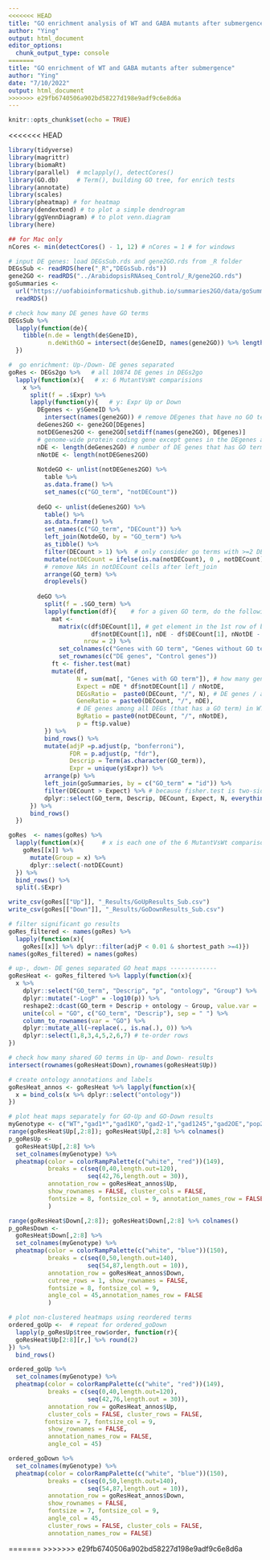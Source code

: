 ```yaml
---
<<<<<<< HEAD
title: "GO enrichment analysis of WT and GABA mutants after submergence"
author: "Ying"
output: html_document
editor_options: 
  chunk_output_type: console
=======
title: "GO enrichment of WT and GABA mutants after submergence"
author: "Ying"
date: "7/10/2022"
output: html_document
>>>>>>> e29fb6740506a902bd58227d198e9adf9c6e8d6a
---
```


```r
knitr::opts_chunk$set(echo = TRUE)
```

<<<<<<< HEAD
```r
library(tidyverse)
library(magrittr)
library(biomaRt)
library(parallel)  # mclapply(), detectCores()
library(GO.db)     # Term(), building GO tree, for enrich tests
library(annotate)
library(scales)
library(pheatmap) # for heatmap
library(dendextend) # to plot a simple dendrogram
library(ggVennDiagram) # to plot venn.diagram
library(here)

## for Mac only
nCores <- min(detectCores() - 1, 12) # nCores = 1 # for windows
```

```r
# input DE genes: load DEGsSub.rds and gene2GO.rds from _R folder
DEGsSub <- readRDS(here("_R","DEGsSub.rds"))
gene2GO <- readRDS("../ArabidopsisRNAseq_Control/_R/gene2GO.rds")
goSummaries <- 
  url("https://uofabioinformaticshub.github.io/summaries2GO/data/goSummaries.RDS") %>% 
  readRDS()

# check how many DE genes have GO terms
DEGsSub %>% 
  lapply(function(de){
    tibble(n.de = length(de$GeneID),
           n.deWithGO = intersect(de$GeneID, names(gene2GO)) %>% length())
  })

#  go enrichment: Up-/Down- DE genes separated  
goRes <- DEGs2go %>%   # all 10874 DE genes in DEGs2go
  lapply(function(x){   # x: 6 MutantVsWt comparisions
    x %>% 
      split(f = .$Expr) %>% 
      lapply(function(y){   # y: Expr Up or Down
        DEgenes <- y$GeneID %>% 
          intersect(names(gene2GO)) # remove DEgenes that have no GO terms
        deGenes2GO <- gene2GO[DEgenes]
        notDEGenes2GO <- gene2GO[setdiff(names(gene2GO), DEgenes)]
        # genome-wide protein coding gene except genes in the DEgenes as background
        nDE <- length(deGenes2GO) # number of DE genes that has GO terms
        nNotDE <- length(notDEGenes2GO)
        
        NotdeGO <- unlist(notDEGenes2GO) %>% 
          table %>%  
          as.data.frame() %>% 
          set_names(c("GO_term", "notDECount"))
        
        deGO <- unlist(deGenes2GO) %>% 
          table() %>% 
          as.data.frame() %>% 
          set_names(c("GO_term", "DECount")) %>% 
          left_join(NotdeGO, by = "GO_term") %>% 
          as_tibble() %>% 
          filter(DECount > 1) %>%  # only consider go terms with >=2 DEgenes
          mutate(notDECount = ifelse(is.na(notDECount), 0 , notDECount)) %>% 
          # remove NAs in notDECount cells after left_join
          arrange(GO_term) %>% 
          droplevels()
        
        deGO %>% 
          split(f = .$GO_term) %>% 
          lapply(function(df){    # for a given GO term, do the following stats
            mat <- 
              matrix(c(df$DECount[1], # get element in the 1st row of both columns
                       df$notDECount[1], nDE - df$DECount[1], nNotDE - df$notDECount),
                     nrow = 2) %>% 
              set_colnames(c("Genes with GO term", "Genes without GO term")) %>% 
              set_rownames(c("DE genes", "Control genes"))
            ft <- fisher.test(mat)
            mutate(df,
                   N = sum(mat[, "Genes with GO term"]), # how many genes in that GO
                   Expect = nDE * df$notDECount[1] / nNotDE,
                   DEGsRatio =  paste0(DECount, "/", N), # DE genes / all genes in that GO
                   GeneRatio = paste0(DECount, "/", nDE),
                   # DE genes among all DEGs (that has a GO term) in WT/Mutant 
                   BgRatio = paste0(notDECount, "/", nNotDE),
                   p = ft$p.value)
          }) %>% 
          bind_rows() %>% 
          mutate(adjP =p.adjust(p, "bonferroni"),
                 FDR = p.adjust(p, "fdr"),
                 Descrip = Term(as.character(GO_term)),
                 Expr = unique(y$Expr)) %>% 
          arrange(p) %>% 
          left_join(goSummaries, by = c("GO_term" = "id")) %>% 
          filter(DECount > Expect) %>% # because fisher.test is two-sided
          dplyr::select(GO_term, Descrip, DECount, Expect, N, everything())
      }) %>% 
      bind_rows()
  })

goRes  <- names(goRes) %>%  
  lapply(function(x){     # x is each one of the 6 MutantVsWt comparisons
    goRes[[x]] %>% 
      mutate(Group = x) %>% 
      dplyr::select(-notDECount)
  }) %>% 
  bind_rows() %>% 
  split(.$Expr)

write_csv(goRes[["Up"]], "_Results/GoUpResults_Sub.csv")
write_csv(goRes[["Down"]], "_Results/GoDownResults_Sub.csv")

```


```r
# filter significant go results
goRes_filtered <- names(goRes) %>% 
  lapply(function(x){
    goRes[[x]] %>% dplyr::filter(adjP < 0.01 & shortest_path >=4)})
names(goRes_filtered) = names(goRes)

# up-, down- DE genes separated GO heat maps -------------
goResHeat <- goRes_filtered %>% lapply(function(x){
  x %>% 
    dplyr::select("GO_term", "Descrip", "p", "ontology", "Group") %>% 
    dplyr::mutate("-LogP" = -log10(p)) %>% 
    reshape2::dcast(GO_term + Descrip + ontology ~ Group, value.var = '-LogP') %>%
    unite(col = "GO", c("GO_term", "Descrip"), sep = " ") %>% 
    column_to_rownames(var = "GO") %>% 
    dplyr::mutate_all(~replace(., is.na(.), 0)) %>% 
    dplyr::select(1,8,3,4,5,2,6,7) # te-order rows
})

# check how many shared GO terms in Up- and Down- results
intersect(rownames(goResHeat$Down),rownames(goResHeat$Up))

# create ontology annotations and labels
goResHeat_annos <- goResHeat %>% lapply(function(x){
  x = bind_cols(x %>% dplyr::select("ontology"))
})

# plot heat maps separately for GO-Up and GO-Down results
myGenotype <- c("WT","gad1*","gad1KO","gad2-1","gad1245","gad2OE","pop2-8")
range(goResHeat$Up[,2:8]); goResHeat$Up[,2:8] %>% colnames()
p_goResUp <-
  goResHeat$Up[,2:8] %>% 
  set_colnames(myGenotype) %>% 
  pheatmap(color = colorRampPalette(c("white", "red"))(149),           
           breaks = c(seq(0,40,length.out=120),
                      seq(42,76,length.out = 30)),
           annotation_row = goResHeat_annos$Up,
           show_rownames = FALSE, cluster_cols = FALSE,
           fontsize = 8, fontsize_col = 9, annotation_names_row = FALSE
           )

range(goResHeat$Down[,2:8]); goResHeat$Down[,2:8] %>% colnames()
p_goResDown <-
  goResHeat$Down[,2:8] %>% 
  set_colnames(myGenotype) %>% 
  pheatmap(color = colorRampPalette(c("white", "blue"))(150), 
           breaks = c(seq(0,50,length.out=140),
                      seq(54,87,length.out = 10)),
           annotation_row = goResHeat_annos$Down,
           cutree_rows = 1, show_rownames = FALSE,   
           fontsize = 8, fontsize_col = 9,
           angle_col = 45,annotation_names_row = FALSE
           )

# plot non-clustered heatmaps using reordered terms
ordered_goUp <-  # repeat for ordered_goDown
  lapply(p_goResUp$tree_row$order, function(r){
  goResHeat$Up[2:8][r,] %>% round(2)
}) %>% 
  bind_rows()

ordered_goUp %>%
  set_colnames(myGenotype) %>% 
  pheatmap(color = colorRampPalette(c("white", "red"))(149),           
           breaks = c(seq(0,40,length.out=120),
                      seq(42,76,length.out = 30)),
           annotation_row = goResHeat_annos$Up,
           cluster_cols = FALSE, cluster_rows = FALSE,
          fontsize = 7, fontsize_col = 9,
           show_rownames = FALSE,
           annotation_names_row = FALSE,
           angle_col = 45)

ordered_goDown %>% 
  set_colnames(myGenotype) %>% 
  pheatmap(color = colorRampPalette(c("white", "blue"))(150), 
           breaks = c(seq(0,50,length.out=140),
                      seq(54,87,length.out = 10)),
           annotation_row = goResHeat_annos$Down,
           show_rownames = FALSE,
           fontsize = 7, fontsize_col = 9,
           angle_col = 45,
           cluster_rows = FALSE, cluster_cols = FALSE, 
           annotation_names_row = FALSE)

```
=======
>>>>>>> e29fb6740506a902bd58227d198e9adf9c6e8d6a
